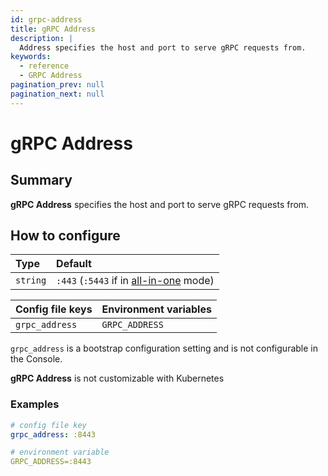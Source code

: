 ```yaml
---
id: grpc-address
title: gRPC Address
description: |
  Address specifies the host and port to serve gRPC requests from.
keywords:
  - reference
  - GRPC Address
pagination_prev: null
pagination_next: null
---
```



# gRPC Address

## Summary

**gRPC Address** specifies the host and port to serve gRPC requests from.

## How to configure

| **Type** | **Default** |
| :-- | :-- |
| `string` | `:443` (`:5443` if in [all-in-one](/docs/internals/configuration#all-in-one-vs-split-service-mode) mode) |

<Tabs>
<TabItem value="Core" label="Core">

| **Config file keys** | **Environment variables** |
| :------------------- | :------------------------ |
| `grpc_address`       | `GRPC_ADDRESS`            |

</TabItem>
<TabItem value="Enterprise" label="Enterprise">

`grpc_address` is a bootstrap configuration setting and is not configurable in the Console.

</TabItem>
<TabItem value="Kubernetes" label="Kubernetes">

**gRPC Address** is not customizable with Kubernetes

</TabItem>
</Tabs>

### Examples

```yaml
# config file key
grpc_address: :8443

# environment variable
GRPC_ADDRESS=:8443
```
